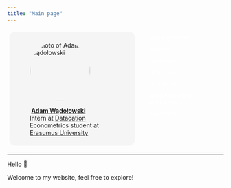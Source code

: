 ```yaml
---
title: "Main page"
---
```


::: columns
::: {.column style="width:50%;height:39.5%;border-radius:1em;margin:1%;padding:1.5%;background-color:#f5f5f5"}
<figure>

<img src="/images/adam-wadolowski.jpg" alt="Photo of Adam Wądołowski" class="img-responsive atto_image_button_text-bottom" role="presentation" style="object-fit: cover;width:10em;height:10em;border-radius: 50%;font-size:1em;"/>

<figcaption><strong> <a href="https://www.lse.ac.uk/DSI/People/Jonathan-Cardoso-Silva" target="_blank" class="external">Adam Wądołowski</a></strong> <br/>Intern at <a href="https://www.datacation.nl/en/" target="_blank" class="external">Datacation</a> <br/>Econometrics student at <a href="https://www.eur.nl/en" target="_blank" class="external">Erasumus University</a></figcaption>

</figure>
:::

::: {.column style="width:30%;font-size:0.85em;margin-left:1%;"}
<p>

</p>

[data engineering]{.tag style="background-color:var(--quarto-hl-st-color); color: white; border-radius: 0.5em;padding:0.35em;margin-bottom:0.5em;"}

<p>

</p>

[statistics]{.tag style="background-color:var(--quarto-hl-cn-color); color: white; border-radius: 0.5em;padding:0.35em;margin-bottom:0.5em;"}

<p>

</p>

[optimisation]{.tag style="background-color:var(--quarto-hl-fu-color);color: white; border-radius: 0.5em;padding:0.35em;"}

<p>

</p>

[data science]{.tag style="background-color:var(--quarto-hl-im-color);color: white; border-radius: 0.5em;padding:0.35em;"}

<p>

</p>

[time series]{.tag style="background-color:var(--quarto-hl-dv-color); color: white; border-radius: 0.5em;padding:0.35em;margin-bottom:0.5em;"}

<p>

</p>

[machine learning applications]{.tag style="background-color:var(--quarto-hl-st-color);color: white; border-radius: 0.5em;padding:0.35em;"}

<p>

</p>

[visualisations]{.tag style="background-color:var(--quarto-hl-cn-color);color: white; border-radius: 0.5em;padding:0.35em;"}
:::
:::

------------------------------------------------------------------------

Hello 👋

Welcome to my website, feel free to explore!
